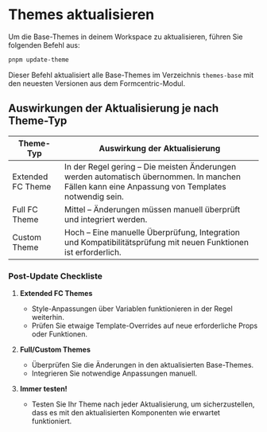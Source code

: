 
<Meta title='DE/Wartung/Themes updaten' />

# Themes aktualisieren

Um die Base-Themes in deinem Workspace zu aktualisieren, führen Sie folgenden Befehl aus:

```bash
pnpm update-theme
```

Dieser Befehl aktualisiert alle Base-Themes im Verzeichnis `themes-base` mit den neuesten Versionen aus dem Formcentric-Modul.

## Auswirkungen der Aktualisierung je nach Theme-Typ

<div style={{ overflowX: 'auto' }}>
    <table style={{ width: '100%', borderCollapse: 'collapse' }}>
        <thead>
            <tr>
                <th style={{ textAlign: 'left', padding: '8px', borderBottom: '2px solid #ddd' }}>Theme-Typ</th>
                <th style={{ textAlign: 'left', padding: '8px', borderBottom: '2px solid #ddd' }}>
                    Auswirkung der Aktualisierung
                </th>
            </tr>
        </thead>
        <tbody>
            <tr>
                <td style={{ padding: '8px', borderBottom: '1px solid #ddd' }}>Extended FC Theme</td>
                <td style={{ padding: '8px', borderBottom: '1px solid #ddd' }}>
                    <span style={{ color: 'rgb(0, 200, 0)' }}>In der Regel gering</span> – Die meisten Änderungen werden
                    automatisch übernommen. In manchen Fällen kann eine Anpassung von Templates notwendig sein.
                </td>
            </tr>
            <tr>
                <td style={{ padding: '8px', borderBottom: '1px solid #ddd' }}>Full FC Theme</td>
                <td style={{ padding: '8px', borderBottom: '1px solid #ddd' }}>
                    <span style={{ color: 'rgb(200, 200, 0)' }}>Mittel</span> – Änderungen müssen manuell überprüft und
                    integriert werden.
                </td>
            </tr>
            <tr>
                <td style={{ padding: '8px', borderBottom: '1px solid #ddd' }}>Custom Theme</td>
                <td style={{ padding: '8px', borderBottom: '1px solid #ddd' }}>
                    <span style={{ color: 'rgb(200, 0, 0)' }}>Hoch</span> – Eine manuelle Überprüfung, Integration und
                    Kompatibilitätsprüfung mit neuen Funktionen ist erforderlich.
                </td>
            </tr>
        </tbody>
    </table>
</div>

### Post-Update Checkliste

1. **Extended FC Themes**

    - Style-Anpassungen über Variablen funktionieren in der Regel weiterhin.
    - Prüfen Sie etwaige Template-Overrides auf neue erforderliche Props oder Funktionen.

2. **Full/Custom Themes**

    - Überprüfen Sie die Änderungen in den aktualisierten Base-Themes.
    - Integrieren Sie notwendige Anpassungen manuell.

3. **Immer testen!**
    - Testen Sie Ihr Theme nach jeder Aktualisierung, um sicherzustellen, dass es mit den aktualisierten Komponenten wie erwartet funktioniert.
